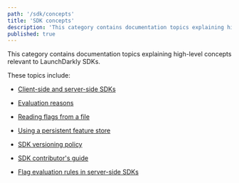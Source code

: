 ```yaml
---
path: '/sdk/concepts'
title: 'SDK concepts'
description: 'This category contains documentation topics explaining high-level concepts relevant to LaunchDarkly SDKs.'
published: true
---
```


This category contains documentation topics explaining high-level concepts relevant to LaunchDarkly SDKs.

These topics include:

* [Client-side and server-side SDKs](/sdk/concepts/client-side-server-side) 

* [Evaluation reasons](/sdk/concepts/flag-evaluations) 

* [Reading flags from a file](/sdk/concepts/flags-from-files) 

* [Using a persistent feature store](/sdk/concepts/feature-store) 

* [SDK versioning policy](/sdk/concepts/versioning) 

* [SDK contributor's guide](/sdk/concepts/contributors-guide) 

* [Flag evaluation rules in server-side SDKs](/sdk/concepts/flag-evaluation-rules) 
